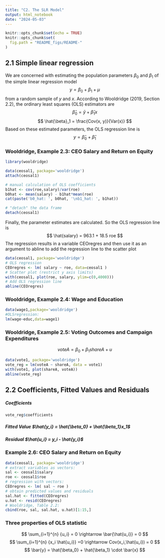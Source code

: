 ```yaml
---
title: "C2. The SLR Model"
output: html_notebook
date: "2024-05-03"
---
```


```r
knitr::opts_chunk$set(echo = TRUE)
knitr::opts_chunk$set(
  fig.path = "README_figs/README-"
)
```

## 2.1 Simple linear regression

We are concerned with estimating the population parameters $β_0$ and
$β_1$ of the simple linear regression model 
$$
y = \beta_0 + \beta_1 + \mu
$$ from a random sample of $y$ and $x$. According to Wooldridge (2019,
Section 2.2), the ordinary least squares (OLS) estimators are 
$$
\hat{\beta}_0 = \bar{y} + \hat{\beta}_1x
$$ 
$$
\hat{\beta}_1 = \frac{Cov(x, y)}{Var(x)}
$$ Based on these estimated parameters, the OLS regression line is $$
y = \hat{\beta}_0 + \hat{\beta}_1
$$

### Wooldridge, Example 2.3: CEO Salary and Return on Equity

```r
library(wooldridge)
```

```r
data(ceosal1, package='wooldridge')
attach(ceosal1)

# manual calculation of OLS coefficients
b1hat <- cov(roe,salary)/var(roe)
b0hat <- mean(salary) - b1hat*mean(roe) 
cat(paste('b0_hat: ', b0hat, '\nb1_hat: ', b1hat))

# "detach" the data frame
detach(ceosal1)
```

Finally, the parameter estimates are calculated. So the OLS regression
line is 
$$
\hat{salary} = 963.1 + 18.5 roe
$$ 
The regression results in a variable CEOregres and then use it as an
argument to abline to add the regression line to the scatter plot

```r
data(ceosal1, package='wooldridge')
# OLS regression
CEOregres <- lm( salary ~ roe, data=ceosal1 )
# Scatter plot (restrict y axis limits)
with(ceosal1, plot(roe, salary, ylim=c(0,4000)))
# Add OLS regression line
abline(CEOregres)
```

### Wooldridge, Example 2.4: Wage and Education

```r
data(wage1,package='wooldridge')
#OLSregression:
lm(wage~educ,data=wage1)
```

### Wooldridge, Example 2.5: Voting Outcomes and Campaign Expenditures

$$
voteA = \beta_0 +\beta_1 shareA + u
$$

```r
data(vote1, package='wooldridge')
vote_reg = lm(voteA ~ shareA, data = vote1)
with(vote1, plot(shareA, voteA))
abline(vote_reg)
```

## 2.2 Coefficients, Fitted Values and Residuals

##### Coefficients

```r
vote_reg$coefficients
```

##### Fitted Value $\hat{y_i} = \hat{\beta_0} + \hat{\beta_1}x_1$

##### Residual $\hat{u_i} = y_i - \hat{y_i}$

### Example 2.6: CEO Salary and Return on Equity

```r
data(ceosal1, package='wooldridge')
# extract variables as vectors:
sal <- ceosal1$salary
roe <- ceosal1$roe
# regression with vectors:
CEOregres <- lm( sal ~ roe )
# obtain predicted values and residuals
sal.hat <- fitted(CEOregres)
u.hat <- resid(CEOregres)
# Wooldridge, Table 2.2:
cbind(roe, sal, sal.hat, u.hat)[1:15,]
```

### Three properties of OLS statistic

$$
\sum_{i=1}^{n} {u_i} = 0 \rightarrow \bar{\hat{u_i}} = 0
$$ 
$$
\sum_{i=1}^{n} {x_i \hat{u_i}} =0 \rightarrow Cov(x_i,\hat{u_i}) = 0
$$ 
$$
\bar{y} = \hat{\beta_0} + \hat{\beta_1} \cdot \bar{x}
$$
